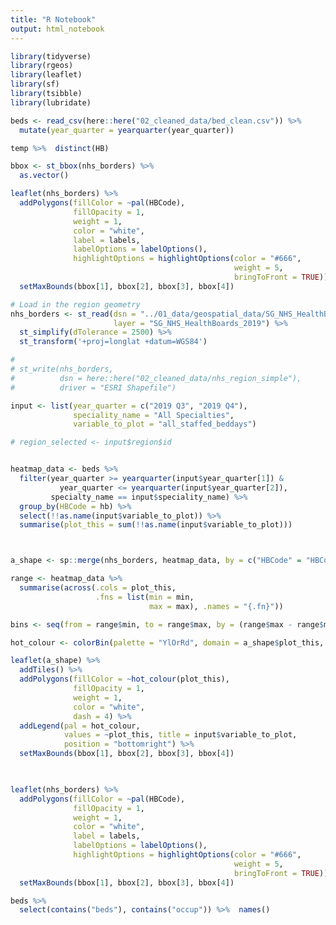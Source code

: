 ```yaml
---
title: "R Notebook"
output: html_notebook
---
```


```r
library(tidyverse)
library(rgeos)
library(leaflet)
library(sf)
library(tsibble)
library(lubridate)
```



```r
beds <- read_csv(here::here("02_cleaned_data/bed_clean.csv")) %>% 
  mutate(year_quarter = yearquarter(year_quarter))
```




```r
temp %>%  distinct(HB)
```





```r
bbox <- st_bbox(nhs_borders) %>% 
  as.vector()

leaflet(nhs_borders) %>% 
  addPolygons(fillColor = ~pal(HBCode),
              fillOpacity = 1,
              weight = 1, 
              color = "white",
              label = labels,
              labelOptions = labelOptions(),
              highlightOptions = highlightOptions(color = "#666",
                                                  weight = 5,
                                                  bringToFront = TRUE)) %>% 
  setMaxBounds(bbox[1], bbox[2], bbox[3], bbox[4])
```





```r
# Load in the region geometry
nhs_borders <- st_read(dsn = "../01_data/geospatial_data/SG_NHS_HealthBoards_2019/", 
                       layer = "SG_NHS_HealthBoards_2019") %>% 
  st_simplify(dTolerance = 2500) %>% 
  st_transform('+proj=longlat +datum=WGS84')

# 
# st_write(nhs_borders,
#          dsn = here::here("02_cleaned_data/nhs_region_simple"),
#          driver = "ESRI Shapefile")
```

```r
input <- list(year_quarter = c("2019 Q3", "2019 Q4"),
              speciality_name = "All Specialties",
              variable_to_plot = "all_staffed_beddays")

# region_selected <- input$region$id


heatmap_data <- beds %>% 
  filter(year_quarter >= yearquarter(input$year_quarter[1]) &
           year_quarter <= yearquarter(input$year_quarter[2]),
         specialty_name == input$speciality_name) %>% 
  group_by(HBCode = hb) %>% 
  select(!!as.name(input$variable_to_plot)) %>% 
  summarise(plot_this = sum(!!as.name(input$variable_to_plot)))



a_shape <- sp::merge(nhs_borders, heatmap_data, by = c("HBCode" = "HBCode"))

range <- heatmap_data %>% 
  summarise(across(.cols = plot_this, 
                   .fns = list(min = min, 
                               max = max), .names = "{.fn}"))

bins <- seq(from = range$min, to = range$max, by = (range$max - range$min)/9)

hot_colour <- colorBin(palette = "YlOrRd", domain = a_shape$plot_this, bins = bins)

leaflet(a_shape) %>% 
  addTiles() %>% 
  addPolygons(fillColor = ~hot_colour(plot_this),
              fillOpacity = 1,
              weight = 1, 
              color = "white",
              dash = 4) %>% 
  addLegend(pal = hot_colour,
            values = ~plot_this, title = input$variable_to_plot,
            position = "bottomright") %>% 
  setMaxBounds(bbox[1], bbox[2], bbox[3], bbox[4])

  
```


```r

leaflet(nhs_borders) %>% 
  addPolygons(fillColor = ~pal(HBCode),
              fillOpacity = 1,
              weight = 1, 
              color = "white",
              label = labels,
              labelOptions = labelOptions(),
              highlightOptions = highlightOptions(color = "#666",
                                                  weight = 5,
                                                  bringToFront = TRUE)) %>% 
  setMaxBounds(bbox[1], bbox[2], bbox[3], bbox[4])

```




```r
beds %>% 
  select(contains("beds"), contains("occup")) %>%  names()
```

